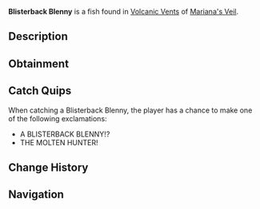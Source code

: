 {{FishInfobox
|image          = Blisterback Blenny.png
|rarity         = Mythical
|sea            = First Sea
|location       = [[Volcanic Vents]]
|sublocation    = 
|sources        = Fishing Rod
|radar_location = 
|prog_speed     = -65
|xp             = 1500
|weather        = Clear
|time           = Day
|season         = Summer
|bait           = Fish Head
|base_weight    = 2800
|base_value     = 6300
|weight_range   = 1800
|base_chance    = 0.01
|base_resil     = 10
}}
'''Blisterback Blenny''' is a {{Rarity|Mythical}} fish found in [[Volcanic Vents]] of [[Mariana's Veil]].

== Description ==
{{Description|A colossal fish with jagged, obsidian fins and an inner fire that lights up its body. It is said to be faster than a tsunami.|Bestiary Entry}}

== Obtainment ==
{{Description|If the skies are clear and the air is hot, be ready.|Bestiary Hint}}
{{Fish Availability|
Mariana's Veil/Volcanic Vents
|top_rods      = 
Free Spirit Rod\310666.44\393246.31;
Leviathan's Fang Rod\295405.8\370794.11;
Trident Rod\270073.54\341133.41;
Azure Of Lagoon\241648.4\303701.41;
No-Life Rod\213218.33\266559.62;
Riptide Rod\160611.54\199007.07;
Challenger's Rod\202090.25\256379.46;
Lobster Rod\170178.94\213023.86;
Seraphic Rod\206974.84\255997.55;
Astralhook Rod\203936.8\254353.05;
Ethereal Prism Rod\202594.42\248700.38;
Rod Of The Forgotten Fang\190297.6\237361.37;
Blazebringer Rod\183526.32\227619.25;
Verdant Shear Rod\172905.99\214792.9;
Zeus Rod\168664.78\208777.9;
Rod Of The Depths\165571.8\204216.24;
Depthseeker Rod\163842.53\206049.99;
Rod Of The Exalted One\159025.27\196735.63;
Avalanche Rod\142264.97\176499.86;
Volcanic Rod\131870.54\163232.99;
Steady Rod\54514.44\69125.31
|recommended   = Trident Rod
}}

== Catch Quips ==
When catching a Blisterback Blenny, the player has a chance to make one of the following exclamations:
* A BLISTERBACK BLENNY!?
* THE MOLTEN HUNTER!

== Change History ==
{{Change History|{{subst:Current Version}}}}

== Navigation ==
{{Fish Navbox|Volcanic Vents}}